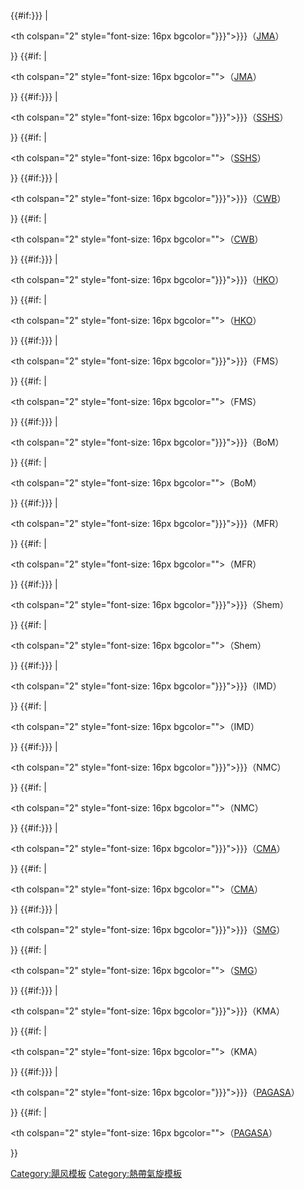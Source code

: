 {{#if:{{{日本氣象廳颱風等級|{{{JMA|}}}}}}
|<tr><th colspan="2" style="font-size: 16px  bgcolor="{{日本氣象廳颱風等級類別|顏色{{{日本氣象廳颱風等級|{{{JMA|}}}}}}}}"><includeonly>{{日本氣象廳颱風等級類別|等級{{{日本氣象廳颱風等級|{{{JMA|}}}}}}}}</includeonly>（[[氣象廳 (日本)|JMA]]）</th></tr>
}}<!--
|-
<!-- -->{{#if:{{{日本气象厅台风等级|}}}
|<tr><th colspan="2" style="font-size: 16px  bgcolor="{{日本氣象廳颱風等級類別|顏色{{{日本气象厅台风等级|}}}}}"><includeonly>{{日本氣象廳颱風等級類別|等級{{{日本气象厅台风等级|}}}}}</includeonly>（[[氣象廳 (日本)|JMA]]）</th></tr>
}}<!--
|-
<!-- -->{{#if:{{{薩費依-辛普森颶風等級|{{{SSHS|}}}}}}
|<tr><th colspan="2" style="font-size: 16px  bgcolor="{{薩費依-辛普森颶風等級類別|顏色{{{薩費依-辛普森颶風等級|{{{SSHS|}}}}}}}}"><includeonly>{{薩費依-辛普森颶風等級類別|等級{{{薩費依-辛普森颶風等級|{{{SSHS|}}}}}}}}</includeonly>（[[萨菲尔-辛普森飓风风力等级|SSHS]]）</th></tr>
}}<!--
|-
<!-- -->{{#if:{{{萨费依-辛普森飓风等级|}}}
|<tr><th colspan="2" style="font-size: 16px  bgcolor="{{薩費依-辛普森颶風等級類別|顏色{{{萨费依-辛普森飓风等级|}}}}}"><includeonly>{{薩費依-辛普森颶風等級類別|等級{{{萨费依-辛普森飓风等级|}}}}}</includeonly>（[[萨菲尔-辛普森飓风风力等级|SSHS]]）</th></tr>
}}<!--
|-
<!-- -->{{#if:{{{中央氣象局颱風等級|{{{CWB|}}}}}}
|<tr><th colspan="2" style="font-size: 16px  bgcolor="{{中央氣象局颱風等級類別|顏色{{{中央氣象局颱風等級|{{{CWB|}}}}}}}}"><includeonly>{{中央氣象局颱風等級類別|等級{{{中央氣象局颱風等級|{{{CWB|}}}}}}}}</includeonly>（[[交通部中央氣象局|CWB]]）</th></tr>
}}<!--
|-
<!-- -->{{#if:{{{中央气象局台风等级|}}}
|<tr><th colspan="2" style="font-size: 16px  bgcolor="{{中央氣象局颱風等級類別|顏色{{{中央气象局台风等级|}}}}}"><includeonly>{{中央氣象局颱風等級類別|等級{{{中央气象局台风等级|}}}}}</includeonly>（[[交通部中央氣象局|CWB]]）</th></tr>
}}<!--
|-
<!-- -->{{#if:{{{香港天文台颱風等級|{{{HKO|}}}}}}
|<tr><th colspan="2" style="font-size: 16px bgcolor="{{香港天文台颱風等級類別|顏色{{{香港天文台颱風等級|{{{HKO|}}}}}}}}"><includeonly>{{香港天文台颱風等級類別|等級{{{香港天文台颱風等級|{{{HKO|}}}}}}}}</includeonly>（[[香港天文台|HKO]]）</th></tr>
}}<!--
|-  
<!-- -->{{#if:{{{香港天文台台风等级|}}}   
|<tr><th colspan="2" style="font-size: 16px bgcolor="{{香港天文台颱風等級類別|顏色{{{香港天文台台风等级|}}}}}"><includeonly>{{香港天文台颱風等級類別|等級{{{香港天文台台风等级|}}}}}</includeonly>（[[香港天文台|HKO]]）</th></tr>
}}<!--
|-
<!-- -->{{#if:{{{斐濟氣象局熱帶氣旋等級|{{{FMS|}}}}}}
|<tr><th colspan="2" style="font-size: 16px bgcolor="{{斐濟氣象局熱帶氣旋等級類別|顏色{{{斐濟氣象局熱帶氣旋等級|{{{FMS|}}}}}}}}"><includeonly>{{斐濟氣象局熱帶氣旋等級類別|等級{{{斐濟氣象局熱帶氣旋等級|{{{FMS|}}}}}}}}</includeonly>（FMS）</th></tr>
}}<!--  
|-
<!-- -->{{#if:{{{斐济气象局热带气旋等级|}}}   
|<tr><th colspan="2" style="font-size: 16px bgcolor="{{斐濟氣象局熱帶氣旋等級類別|顏色{{{斐济气象局热带气旋等级|}}}}}"><includeonly>{{斐濟氣象局熱帶氣旋等級類別|等級{{{斐济气象局热带气旋等级|}}}}}</includeonly>（FMS）</th></tr>   
}}<!--
|-
<!-- -->{{#if:{{{澳大利亞氣象局熱帶氣旋等級|{{{BoM|}}}}}}
|<tr><th colspan="2" style="font-size: 16px bgcolor="{{澳大利亞氣象局熱帶氣旋等級類別|顏色{{{澳大利亞氣象局熱帶氣旋等級|{{{BoM|}}}}}}}}"><includeonly>{{澳大利亞氣象局熱帶氣旋等級類別|等級{{{澳大利亞氣象局熱帶氣旋等級|{{{BoM|}}}}}}}}</includeonly>（BoM）</th></tr>
}}<!--  
|-
<!-- -->{{#if:{{{澳大利亚气象局热带气旋等级|}}}   
|<tr><th colspan="2" style="font-size: 16px bgcolor="{{澳大利亞氣象局熱帶氣旋等級類別|顏色{{{澳大利亚气象局热带气旋等级|}}}}}"><includeonly>{{澳大利亞氣象局熱帶氣旋等級類別|等級{{{澳大利亚气象局热带气旋等级|}}}}}</includeonly>（BoM）</th></tr>
}}<!--
|-
<!-- -->{{#if:{{{留尼旺氣象局熱帶氣旋等級|{{{MFR|}}}}}}
|<tr><th colspan="2" style="font-size: 16px bgcolor="{{留尼汪氣象局熱帶氣旋等級類別|顏色{{{留尼旺氣象局熱帶氣旋等級|{{{MFR|}}}}}}}}"><includeonly>{{留尼汪氣象局熱帶氣旋等級類別|等級{{{留尼旺氣象局熱帶氣旋等級|{{{MFR|}}}}}}}}</includeonly>（MFR）</th></tr>
}}<!--
|-
<!-- -->{{#if:{{{留尼旺气象局热带气旋等级|}}}   
|<tr><th colspan="2" style="font-size: 16px bgcolor="{{留尼汪氣象局熱帶氣旋等級類別|顏色{{{留尼汪气象局热带气旋等级|}}}}}"><includeonly>{{留尼汪氣象局熱帶氣旋等級類別|等級{{{留尼汪气象局热带气旋等级|}}}}}</includeonly>（MFR）</th></tr> 
}}<!--
|-
<!-- -->{{#if:{{{南半球熱帶氣旋等級|{{{Shem|}}}}}}
|<tr><th colspan="2" style="font-size: 16px bgcolor="{{南半球熱帶氣旋等級類別|顏色{{{南半球熱帶氣旋等級|{{{Shem|}}}}}}}}"><includeonly>{{南半球熱帶氣旋等級類別|等級{{{南半球熱帶氣旋等級|{{{Shem|}}}}}}}}</includeonly>（Shem）</th></tr>
}}<!--  
|-
<!-- -->{{#if:{{{南半球热带气旋等级|}}}   
|<tr><th colspan="2" style="font-size: 16px bgcolor="{{南半球熱帶氣旋等級類別|顏色{{{南半球热带气旋等级|}}}}}"><includeonly>{{南半球熱帶氣旋等級類別|等級{{{南半球热带气旋等级|}}}}}</includeonly>（Shem）</th></tr>   
}}<!--
|-
<!-- -->{{#if:{{{印度氣象局氣旋等級|{{{IMD|}}}}}}
|<tr><th colspan="2" style="font-size: 16px bgcolor="{{印度氣象局氣旋等級類別|顏色{{{印度氣象局氣旋等級|{{{IMD|}}}}}}}}"><includeonly>{{印度氣象局氣旋等級類別|等級{{{印度氣象局氣旋等級|{{{IMD|}}}}}}}}</includeonly>（IMD）</th></tr>
}}<!-- 
|-
<!-- -->{{#if:{{{印度气象局气旋等级|}}}   
|<tr><th colspan="2" style="font-size: 16px bgcolor="{{印度氣象局氣旋等級類別|顏色{{{印度气象局气旋等级|}}}}}"><includeonly>{{印度氣象局氣旋等級類別|等級{{{印度气象局气旋等级|}}}}}</includeonly>（IMD）</th></tr>   
}}<!--
|-
<!-- -->{{#if:{{{中央氣象台颱風等級|{{{NMC|}}}}}}
|<tr><th colspan="2" style="font-size: 16px bgcolor="{{香港天文台颱風等級類別|顏色{{{中央氣象台颱風等級|{{{NMC|}}}}}}}}"><includeonly>{{香港天文台颱風等級類別|等級{{{中央氣象台颱風等級|{{{NMC|}}}}}}}}</includeonly>（NMC）</th></tr>
}}<!--
|-
<!-- -->{{#if:{{{中央气象台台风等级|}}}   
|<tr><th colspan="2" style="font-size: 16px bgcolor="{{香港天文台颱風等級類別|顏色{{{中央气象台台风等级|}}}}}"><includeonly>{{香港天文台颱風等級類別|等級{{{中央气象台台风等级|}}}}}</includeonly>（NMC）</th></tr>   
}}<!--
|-
<!-- -->{{#if:{{{中國氣象局颱風等級|{{{CMA|}}}}}}
|<tr><th colspan="2" style="font-size: 16px bgcolor="{{香港天文台颱風等級類別|顏色{{{中國氣象局颱風等級|{{{CMA|}}}}}}}}"><includeonly>{{香港天文台颱風等級類別|等級{{{中國氣象局颱風等級|{{{CMA|}}}}}}}}</includeonly>（[[中国气象局|CMA]]）</th></tr>
}}<!--
|-
<!-- -->{{#if:{{{中国气象局台风等级|}}}
|<tr><th colspan="2" style="font-size: 16px bgcolor="{{香港天文台颱風等級類別|顏色{{{中国气象局台风等级|}}}}}"><includeonly>{{香港天文台颱風等級類別|等級{{{中国气象局台风等级|}}}}}</includeonly>（[[中国气象局|CMA]]）</th></tr>   
}}<!--
|-
<!-- -->{{#if:{{{地球物理暨氣象局颱風等級|{{{SMG|}}}}}}
|<tr><th colspan="2" style="font-size: 16px  bgcolor="{{日本氣象廳颱風等級類別|顏色{{{地球物理暨氣象局颱風等級|{{{SMG|}}}}}}}}"><includeonly>{{日本氣象廳颱風等級類別|等級{{{地球物理暨氣象局颱風等級|{{{SMG|}}}}}}}}</includeonly>（[[地球物理暨氣象局|SMG]]）</th></tr>
}}<!--
|-
<!-- -->{{#if:{{{地球物理暨气象局台风等级|}}}
|<tr><th colspan="2" style="font-size: 16px  bgcolor="{{日本氣象廳颱風等級類別|顏色{{{地球物理暨气象局台风等级|}}}}}"><includeonly>{{日本氣象廳颱風等級類別|等級{{{地球物理暨气象局台风等级|}}}}}</includeonly>（[[地球物理暨氣象局|SMG]]）</th></tr>
}}<!--
|-
<!-- -->{{#if:{{{韓國氣象局颱風等級|{{{KMA|}}}}}}
|<tr><th colspan="2" style="font-size: 16px bgcolor="{{日本氣象廳颱風等級類別|顏色{{{韓國氣象局颱風等級|{{{KMA|}}}}}}}}"><includeonly>{{日本氣象廳颱風等級類別|等級{{{韓國氣象局颱風等級|{{{KMA|}}}}}}}}</includeonly>（KMA）</th></tr>
}}<!--
|-
<!-- -->{{#if:{{{韩国气象局台风等级|}}}
|<tr><th colspan="2" style="font-size: 16px bgcolor="{{日本氣象廳颱風等級類別|顏色{{{韩国气象局台风等级|}}}}}"><includeonly>{{日本氣象廳颱風等級類別|等級{{{韩国气象局台风等级|}}}}}</includeonly>（KMA）</th></tr>   
}}<!--
|-
<!-- -->{{#if:{{{菲律賓大氣地球物理和天文管理局颱風等級|{{{PAGASA|}}}}}}
|<tr><th colspan="2" style="font-size: 16px bgcolor="{{香港天文台颱風等級類別|顏色{{{菲律賓大氣地球物理和天文管理局颱風等級|{{{PAGASA|}}}}}}}}"><includeonly>{{香港天文台颱風等級類別|等級{{{菲律賓大氣地球物理和天文管理局颱風等級|{{{PAGASA|}}}}}}}}</includeonly>（[[菲律賓大氣地球物理和天文服務管理局|PAGASA]]）</th></tr>
}}<!--
|-
<!-- -->{{#if:{{{菲律宾大气地球物理和天文管理局台风等级|}}}   
|<tr><th colspan="2" style="font-size: 16px bgcolor="{{香港天文台颱風等級類別|顏色{{{菲律宾大气地球物理和天文管理局台风等级|}}}}}"><includeonly>{{香港天文台颱風等級類別|等級{{{菲律宾大气地球物理和天文管理局台风等级|}}}}}</includeonly>（[[菲律賓大氣地球物理和天文服務管理局|PAGASA]]）</th></tr>   
}}<!-- --><noinclude>
[[Category:飓风模板]]
[[Category:熱帶氣旋模板]]<noinclude>